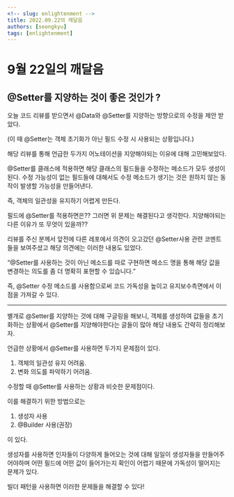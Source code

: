 ```yaml
---
<!-- slug: enlightenment -->
title: 2022.09.22의 깨달음
authors: [seongkyu]
tags: [enlightenment]
---
```


# 9월 22일의 깨달음

## @Setter를 지양하는 것이 좋은 것인가 ?

오늘 코드 리뷰를 받으면서 @Data와 @Setter를 지양하는 방향으로의 수정을 제안 받았다.

(이 때 @Setter는 객체 초기화가 아닌 필드 수정 시 사용되는 상황입니다.)

해당 리뷰를 통해 언급한 두가지 어노테이션을 지양해야되는 이유에 대해 고민해보았다.

@Setter를 클래스에 적용하면 해당 클래스의 필드들을 수정하는 메소드가 모두 생성이 된다. 수정 가능성이 없는 필드들에 대해서도 수정 메소드가 생기는 것은 원하지 않는 동작이 발생할 가능성을 만들어낸다.

즉, 객체의 일관성을 유지하기 어렵게 만든다.

필드에 @Setter를 적용하면은?? 그러면 위 문제는 해결된다고 생각한다. 지양해야되는 다른 이유가 또 무엇이 있을까??

리뷰를 주신 분께서 앞전에 다른 레포에서 의견이 오고갔던 @Setter사용 관련 코멘트들을 보여주셨고 해당 의견에는 이러한 내용도 있었다.

“@Setter를 사용하는 것이 아닌 메소드를 따로 구현하면 메소드 명을 통해 해당 값을 변경하는 의도를 좀 더 명확히 표현할 수 있습니다.”

즉, @Setter 수정 메소드를 사용함으로써 코드 가독성을 높이고 유지보수측면에서 이점을 가져갈 수 있다.

---

별개로 @Setter를 지양하는 것에 대해 구글링을 해보니, 객체를 생성하여 값들을 초기화하는 상황에서 @Setter를 지양해야한다는 글들이 많아 해당 내용도 간략히 정리해보자.

언급한 상황에서 @Setter를 사용하면 두가지 문제점이 있다.

1. 객체의 일관성 유지 어려움.
2. 변화 의도를 파악하기 어려움.

수정할 때 @Setter를 사용하는 상황과 비슷한 문제점이다.

이를 해결하기 위한 방법으로는

1. 생성자 사용
2. @Builder 사용(권장)

이 있다.

생성자를 사용하면 인자들이 다양하게 들어오는 것에 대해 일일이 생성자들을 만들어주어야하며 어떤 필드에 어떤 값이 들어가는지 확인이 어렵기 때문에 가독성이 떨어지는 문제가 있다.

빌더 패턴을 사용하면 이러한 문제들을 해결할 수 있다!